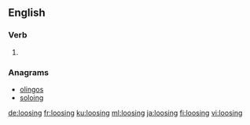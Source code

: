 ==English==

===Verb===
{{head|en|present participle}}

# {{present participle of|loose|lang=en}}

===Anagrams===
* [[olingos#English|olingos]]
* [[soloing#English|soloing]]

[[de:loosing]]
[[fr:loosing]]
[[ku:loosing]]
[[ml:loosing]]
[[ja:loosing]]
[[fi:loosing]]
[[vi:loosing]]